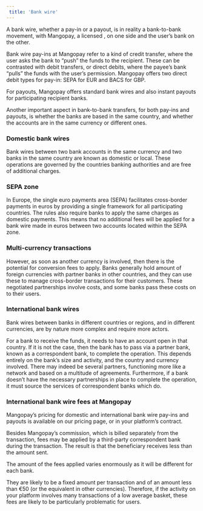 ```yaml
---  
 title: 'Bank wire'  
---
```



A bank wire, whether a pay-in or a payout, is in reality a bank-to-bank movement, with Mangopay, a licensed <Emi content="electronic money institution" />, on one side and the user’s bank on the other.  

Bank wire pay-ins at Mangopay refer to a kind of credit transfer, where the user asks the bank to “push” the funds to the recipient. These can be contrasted with debit transfers, or direct debits, where the payee’s bank “pulls” the funds with the user’s permission. Mangopay offers two direct debit types for pay-in: SEPA for EUR and BACS for GBP.   

For payouts, Mangopay offers standard bank wires and also instant payouts for participating recipient banks.  

Another important aspect in bank-to-bank transfers, for both pay-ins and payouts, is whether the banks are based in the same country, and whether the accounts are in the same currency or different ones.  

### Domestic bank wires  

Bank wires between two bank accounts in the same currency and two banks in the same country are known as domestic or local. These operations are governed by the countries banking authorities and are free of additional charges.  

### SEPA zone  

In Europe, the single euro payments area (SEPA) facilitates cross-border payments in euros by providing a single framework for all participating countries. The rules also require banks to apply the same charges as domestic payments. This means that no additional fees will be applied for a bank wire made in euros between two accounts located within the SEPA zone.  

### Multi-currency transactions  

However, as soon as another currency is involved, then there is the potential for conversion fees to apply. Banks generally hold amount of foreign currencies with partner banks in other countries, and they can use these to manage cross-border transactions for their customers. These negotiated partnerships involve costs, and some banks pass these costs on to their users.  

### International bank wires  

Bank wires between banks in different countries or regions, and in different currencies, are by nature more complex and require more actors.  

For a bank to receive the funds, it needs to have an account open in that country. If it is not the case, then the bank has to pass via a partner bank, known as a correspondent bank, to complete the operation. This depends entirely on the bank’s size and activity, and the country and currency involved. There may indeed be several partners, functioning more like a network and based on a multitude of agreements. Furthermore, if a bank doesn’t have the necessary partnerships in place to complete the operation, it must source the services of correspondent banks which do.  

### International bank wire fees at Mangopay  

Mangopay’s pricing for domestic and international bank wire pay-ins and payouts is available on our pricing page, or in your platform’s contract.  

Besides Mangopay’s commission, which is billed separately from the transaction, fees may be applied by a third-party correspondent bank during the transaction. The result is that the beneficiary receives less than the amount sent.  

The amount of the fees applied varies enormously as it will be different for each bank.  

They are likely to be a fixed amount per transaction and of an amount less than €50 (or the equivalent in other currencies). Therefore, if the activity on your platform involves many transactions of a low average basket, these fees are likely to be particularly problematic for users.